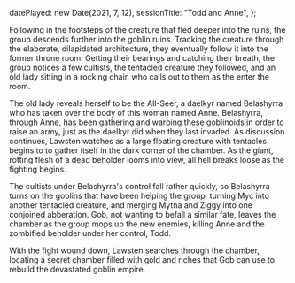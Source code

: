   datePlayed: new Date(2021, 7, 12),
  sessionTitle: "Todd and Anne",
};

Following in the footsteps of the creature that fled deeper into the ruins, the group descends further into the goblin ruins.
Tracking the creature through the elaborate, dilapidated architecture, they eventually follow it into the former throne room.
Getting their bearings and catching their breath, the group notices a few cultists, the tentacled creature they followed, and an old lady sitting in a rocking chair, who calls out to them as the enter the room.

The old lady reveals herself to be the All-Seer, a daelkyr named Belashyrra who has taken over the body of this woman named Anne.
Belashyrra, through Anne, has been gathering and warping these goblinoids in order to raise an army, just as the daelkyr did when they last invaded.
As discussion continues, Lawsten watches as a large floating creature with tentacles begins to to gather itself in the dark corner of the chamber.
As the giant, rotting flesh of a dead beholder looms into view, all hell breaks loose as the fighting begins.

The cultists under Belashyrra's control fall rather quickly, so Belashyrra turns on the goblins that have been helping the group, turning Myc into another tentacled creature, and merging Mytna and Ziggy into one conjoined abberation.
Gob, not wanting to befall a similar fate, leaves the chamber as the group mops up the new enemies, killing Anne and the zombified beholder under her control, Todd.

With the fight wound down, Lawsten searches through the chamber, locating a secret chamber filled with gold and riches that Gob can use to rebuild the devastated goblin empire.
